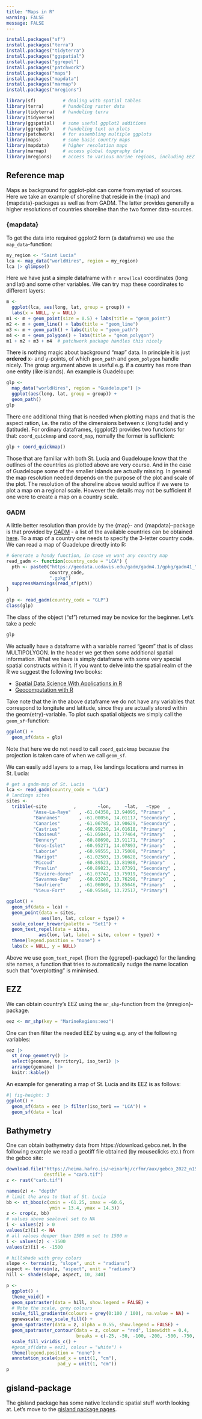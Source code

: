 ```yaml
---
title: "Maps in R"
warning: FALSE
message: FALSE
---
```



```r
install.packages("sf")
install.packages("terra")
install.packages("tidyterra")
install.packages("ggspatial")
install.packages("ggrepel")
install.packages("patchwork")
install.packages("maps")
install.packages("mapdata")
install.packages("marmap")
install.packages("mregions")

```

```r
library(sf)          # dealing with spatial tables
library(terra)       # handeling raster data
library(tidyterra)   # handeling terra
library(tidyverse)
library(ggspatial)   # some useful ggplot2 additions
library(ggrepel)     # handeling text on plots
library(patchwork)   # for assembling multiple ggplots
library(maps)        # some basic country maps
library(mapdata)     # higher resolution maps
library(marmap)      # access global topgraphy data
library(mregions)    # access to various marine regions, including EEZ
```



## Reference map

Maps as background for ggplot-plot can come from myriad of sources. Here we take an example of shoreline that reside in the {map} and {mapdata}-packages as well as from GADM. The latter provides generally a higher resolutions of countries shoreline than the two former data-sources.

### {mapdata}


To get the data into required ggplot2 form (a dataframe) we use the `map_data`-function:

```r
my_region <- "Saint Lucia"
lca <- map_data("worldHires", region = my_region)
lca |> glimpse()
```

Here we have just a simple dataframe with `r nrow(lca)` coordinates (long and lat) and some other variables. We can try map these coordinates to different layers:

```r
m <- 
  ggplot(lca, aes(long, lat, group = group)) +
  labs(x = NULL, y = NULL)
m1 <- m + geom_point(size = 0.5) + labs(title = "geom_point")
m2 <- m + geom_line() + labs(title = "geom_line")
m3 <- m + geom_path() + labs(title = "geom_path")
m4 <- m + geom_polygon() + labs(title = "geom_polygon")
m1 + m2 + m3 + m4  # patchwork package handles this nicely
```

There is nothing magic about background "map" data. In principle it is just **ordered** x- and y-points, of which `geom_path` and `geom_polygon` handle nicely. The group argument above is useful e.g. if a country has more than one entity (like islands). An example is Guadeloupe:

```r
glp <- 
  map_data("worldHires", region = "Guadeloupe") |> 
  ggplot(aes(long, lat, group = group)) +
  geom_path()
glp
```

There one additional thing that is needed when plotting maps and that is the aspect ration, i.e. the ratio of the dimensions between x (longitude) and y (latitude). For ordinary dataframes, {ggplot2} provides two functions for that: `coord_quickmap` and `coord_map`, nomally the former is sufficient:

```r
glp + coord_quickmap()
```

Those that are familiar with both St. Lucia and Guadeloupe know that the outlines of the countries as plotted above are very course. And in the case of Guadeloupe some of the smaller islands are actually missing. In general the map resolution needed depends on the purpose of the plot and scale of the plot. The resolution of the shoreline above would suffice if we were to plot a map on a regional scale. However the details may not be sufficient if one were to create a map on a country scale.

### GADM

A little better resolution than provide by the {map}- and {mapdata}-package is that provided by [GADM](https://gadm.org) - a list of the available countries can be obtained [here](https://geodata.ucdavis.edu/gadm/gadm4.1/gpkg). To a map of a country one needs to specify the 3-letter country code. We can read a map of Guadelupe directly into R:

```r
# Generate a handy function, in case we want any country map
read_gadm <- function(country_code = "LCA") { 
  pth <- paste0("https://geodata.ucdavis.edu/gadm/gadm4.1/gpkg/gadm41_",
                country_code,
                ".gpkg")
  suppressWarnings(read_sf(pth))
}

glp <- read_gadm(country_code = "GLP")
class(glp)
```

The class of the object ("sf") returned may be novice for the beginner. Let's take a peek:

```r
glp
```

We actually have a dataframe with a variable named "geom" that is of class MULTIPOLYGON. In the header we get then some additional spatial information. What we have is simply dataframe with some very special spatial constructs within it. If you want to delve into the spatial realm of the R we suggest the following two books:

* [Spatial Data Science With Applications in R](https://r-spatial.org/book)
* [Geocomputation with R](https://r.geocompx.org/index.html)

Take note that the in the above dataframe we do not have any variables that correspond to longitute and latitude, since they are actually stored within the geom(etry)-variable. To plot such spatial objects we simply call the `geom_sf`-function:

```r
ggplot() +
  geom_sf(data = glp)
```

Note that here we do not need to call `coord_quickmap` because the projection is taken care of when we call `geom_sf`.

We can easily add layers to a map, like landings locations and names in St. Lucia:

```r
# get a gadm-map of St. Lucia
lca <- read_gadm(country_code = "LCA")
# landings sites
sites <- 
  tribble(~site          ,        ~lon,     ~lat,   ~type   ,
          "Anse-La-Raye"   , -61.04358, 13.94095, "Primary"   ,
          "Bannanes"       , -61.00056, 14.01117, "Secondary" ,
          "Canaries"       , -61.06785, 13.90629, "Secondary" ,
          "Castries"       , -60.99230, 14.01618, "Primary"   ,
          "Choiseul"       , -61.05047, 13.77464, "Primary"   ,
          "Dennery"        , -60.88690, 13.91171, "Primary"   ,
          "Gros-Islet"     , -60.95271, 14.07893, "Primary"   ,
          "Laborie"        , -60.99555, 13.75008, "Primary"   ,
          "Marigot"        , -61.02503, 13.96628, "Secondary" ,
          "Micoud"         , -60.89523, 13.81980, "Primary"   ,
          "Praslin"        , -60.89823, 13.87391, "Secondary" ,
          "Riviere-doree"  , -61.03742, 13.75919, "Secondary" ,
          "Savannes-Bay"   , -60.93207, 13.76298, "Primary"   ,
          "Soufriere"      , -61.06069, 13.85646, "Primary"   ,
          "Vieux-Fort"     , -60.95540, 13.72517, "Primary")

ggplot() +
  geom_sf(data = lca) +
  geom_point(data = sites,
             aes(lon, lat, colour = type)) +
  scale_colour_brewer(palette = "Set1") +
  geom_text_repel(data = sites,
            aes(lon, lat, label = site, colour = type)) +
  theme(legend.position = "none") +
  labs(x = NULL, y = NULL)
```

Above we use `geom_text_repel` (from the {ggrepel}-package) for the landing site names, a function that tries to automatically nudge the name location such that "overplotting" is minimised.

## EZZ

We can obtain country's EEZ using the `mr_shp`-function from the {mregion}-package.

```r
eez <- mr_shp(key = "MarineRegions:eez")
```

One can then filter the needed EEZ by using e.g. any of the following variables:

```r
eez |> 
  st_drop_geometry() |> 
  select(geoname, territory1, iso_ter1) |> 
  arrange(geoname) |> 
  knitr::kable()
```

An example for generating a map of St. Lucia and its EEZ is as follows:

```r
#| fig-height: 3
ggplot() +
  geom_sf(data = eez |> filter(iso_ter1 == "LCA")) +
  geom_sf(data = lca)
```

## Bathymetry

One can obtain bathymetry data from https://download.gebco.net. In the following example we read a geotiff file obtained (by mouseclicks etc.) from the gebco site:

```r
download.file("https://heima.hafro.is/~einarhj/crfmr/aux/gebco_2022_n15.7874_s11.5906_w-64.8193_e-58.2495.tif",
              destfile = "carb.tif")
z <- rast("carb.tif")

names(z) <- "depth"
# limit the area to that of St. Lucia
bb <- st_bbox(c(xmin = -61.25, xmax = -60.6,
                ymin = 13.4, ymax = 14.3))
z <- crop(z, bb)
# values above sealevel set to NA
i <- values(z) > 0
values(z)[i] <- NA
# all values deeper than 1500 m set to 1500 m
i <- values(z) < -1500
values(z)[i] <- -1500

# hillshade with grey colors
slope <- terrain(z, "slope", unit = "radians")
aspect <- terrain(z, "aspect", unit = "radians")
hill <- shade(slope, aspect, 10, 340)

p <- 
  ggplot() +
  theme_void() +
  geom_spatraster(data = hill, show.legend = FALSE) +
  # Note the scale, grey colours
  scale_fill_gradientn(colours = grey(0:100 / 100), na.value = NA) +
  ggnewscale::new_scale_fill() +
  geom_spatraster(data = z, alpha = 0.55, show.legend = FALSE) +
  geom_spatraster_contour(data = z, colour = "red", linewidth = 0.4,
                          breaks = c(-25, -50, -100, -200, -500, -750, -1000)) +
  scale_fill_viridis_c() +
  #geom_sf(data = eez1, colour = "white") +
  theme(legend.position = "none") +
  annotation_scale(pad_x = unit(1, "cm"),
                   pad_y = unit(1, "cm"))
p
```

## gisland-package

The gisland package has some native Icelandic spatial stuff worth looking at. Let's move to the [gisland package pages](https://heima.hafro.is/~einarhj/pkg/gisland).

